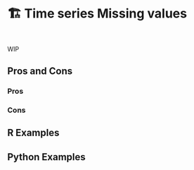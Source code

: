 # 🏗️ Time series Missing values {#sec-time-series-missing}

::: {style="visibility: hidden; height: 0px;"}
## Time series Missing values
:::


WIP

## Pros and Cons

### Pros

### Cons

## R Examples

## Python Examples

